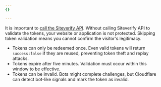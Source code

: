 ```yaml
---
{}

---
```


It is important to [call the Siteverify API](/turnstile/get-started/server-side-validation/). Without calling Siteverify API to validate the tokens, your website or application is not protected. Skipping token validation means you cannot confirm the visitor's legitimacy.

- Tokens can only be redeemed once. Even valid tokens will return `success:false` if they are reused, preventing token theft and replay attacks.
- Tokens expire after five minutes. Validation must occur within this window to be effective.
- Tokens can be invalid. Bots might complete challenges, but Cloudflare can detect bot-like signals and mark the token as invalid.